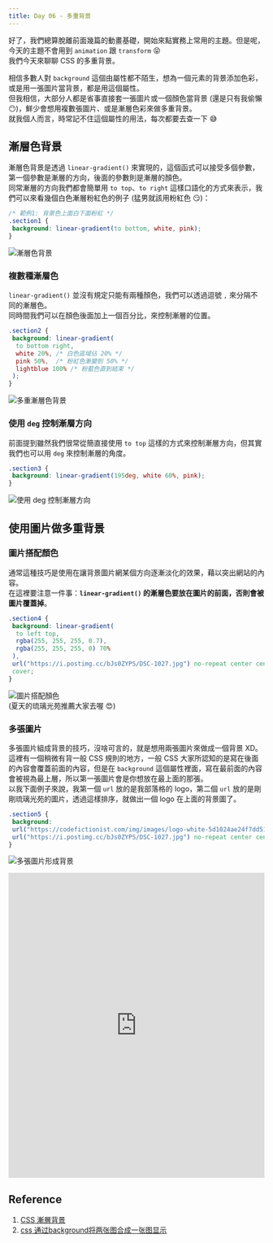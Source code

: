 ```yaml
---
title: Day 06 - 多重背景
---
```


好了，我們總算脫離前面幾篇的動畫基礎，開始來點實務上常用的主題。但是呢，今天的主題不會用到 `animation` 跟 `transform` :stuck_out_tongue_closed_eyes:  
我們今天來聊聊 CSS 的多重背景。

相信多數人對 `background` 這個由屬性都不陌生，想為一個元素的背景添加色彩，或是用一張圖片當背景，都是用這個屬性。  
但我相信，大部分人都是省事直接套一張圖片或一個顏色當背景 (還是只有我偷懶 :no_mouth:)，鮮少會想用複數張圖片、或是漸層色彩來做多重背景。  
就我個人而言，時常記不住這個屬性的用法，每次都要去查一下 :sweat_smile:

## 漸層色背景
漸層色背景是透過 `linear-gradient()` 來實現的，這個函式可以接受多個參數，第一個參數是漸層的方向，後面的參數則是漸層的顏色。  
同常漸層的方向我們都會簡單用 `to top`、`to right` 這樣口語化的方式來表示，我們可以來看幾個白色漸層粉紅色的例子 (猛男就該用粉紅色 :smirk:)：
```css
/* 範例1: 背景色上面白下面粉紅 */
.section1 {
 background: linear-gradient(to bottom, white, pink);
}
```

![漸層色背景](./img/day06_bg_01.jpg)

### 複數種漸層色
`linear-gradient()` 並沒有規定只能有兩種顏色，我們可以透過逗號 `,` 來分隔不同的漸層色。  
同時間我們可以在顏色後面加上一個百分比，來控制漸層的位置。  
```css
.section2 {
 background: linear-gradient(
  to bottom right,
  white 20%, /* 白色區域佔 20% */
  pink 50%,  /* 粉紅色漸變到 50% */
  lightblue 100% /* 粉藍色直到結束 */
 );
}
```

![多重漸層色背景](./img/day06_bg_02.jpg)

### 使用 `deg` 控制漸層方向
前面提到雖然我們很常從簡直接使用 `to top` 這樣的方式來控制漸層方向，但其實我們也可以用 `deg` 來控制漸層的角度。  
```css
.section3 {
 background: linear-gradient(195deg, white 60%, pink);
}
```

![使用 `deg` 控制漸層方向](./img/day06_bg_03.jpg)

## 使用圖片做多重背景
### 圖片搭配顏色
通常這種技巧是使用在讓背景圖片網某個方向逐漸淡化的效果，藉以突出網站的內容。  
在這裡要注意一件事：**`linear-gradient()` 的漸層色要放在圖片的前面，否則會被圖片覆蓋掉**。
```css
.section4 {
 background: linear-gradient(
  to left top,
  rgba(255, 255, 255, 0.7),
  rgba(255, 255, 255, 0) 70%
 ),
 url("https://i.postimg.cc/bJs0ZYPS/DSC-1027.jpg") no-repeat center center /
 cover;
}
```

![圖片搭配顏色](./img/day06_bg_04.jpg)  
(夏天的琉璃光苑推薦大家去喔 :heart_eyes:)

### 多張圖片
多張圖片組成背景的技巧，沒啥可言的，就是想用兩張圖片來做成一個背景 XD。  
這裡有一個稍微有背一般 CSS 規則的地方，一般 CSS 大家所認知的是寫在後面的內容會覆蓋前面的內容，但是在 `background` 這個屬性裡面，寫在最前面的內容會被視為最上層，所以第一張圖片會是你想放在最上面的那張。  
以我下面例子來說，我第一個 `url` 放的是我部落格的 logo，第二個 `url` 放的是剛剛琉璃光苑的圖片，透過這樣排序，就做出一個 logo 在上面的背景圖了。
```css
.section5 {
 background: 
 url("https://codefictionist.com/img/images/logo-white-5d1024ae24f7dd517ec2750931e42d82.png") no-repeat right bottom / cover,
 url("https://i.postimg.cc/bJs0ZYPS/DSC-1027.jpg") no-repeat center center / cover;
}
```

![多張圖片形成背景](./img/day06_bg_05.jpg)

<iframe height="600" width="100%" title="day  06 - multiple_background" src="https://codepen.io/ChungYingHo/embed/poXpGdG?default-tab=html%2Cresult" frameborder="no" loading="lazy" allowtransparency="true" allowfullscreen="true">
  See the Pen <a href="https://codepen.io/ChungYingHo/pen/poXpGdG">
  day  06 - multiple_background</a> by ChungYingHo (<a href="https://codepen.io/ChungYingHo">@ChungYingHo</a>)
  on <a href="https://codepen.io">CodePen</a>.
</iframe>

## Reference
1. [CSS 漸層背景](https://hackmd.io/@CynthiaChuang/CSS-Gradient-Backgrounds)
2. [css 通过background将两张图合成一张图显示](https://blog.csdn.net/qq_44869043/article/details/116126564)